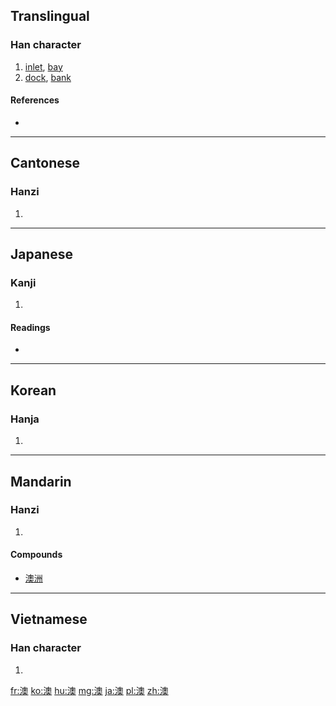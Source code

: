 ==Translingual==

===Han character===
{{Han char|rn=85|rad=水|as=13|sn=16|four=3713<sub>4</sub>|canj=水竹月大 (EHBK)}}

# [[inlet]], [[bay]]
# [[dock]], [[bank]]

====References====
* {{Han ref|kx=0653.280|dkj=18412|dj=1063.210|hdz=31744.080|uh=6FB3|ud=28595|bh=BF44|bd=48964}}

----

==Cantonese==

===Hanzi===
{{yue-hanzi|jyut=ou3|y=ou3}}

# {{defn|lang=yue|sort=水13}}

----

==Japanese==

===Kanji===
{{ja-kanji|grade=|rs=水13}}

# {{defn|lang=ja|sort=水13}}

====Readings====
* {{ja-readings|goon=[[いく]] (iku), [[おう]] (ō)|kanon=[[いく]] (iku), [[おう]] (ō)|on=[[おく]] (oku)|kun=[[くま]] (kuma), [[おき]] (oki)}}

----

==Korean==

===Hanja===
{{ko-hanja|hangeul=[[오]], [[욱]]|eumhun=|rv=o, uk|mr=o, uk|y=o, wuk}}

# {{defn|lang=ko|sort=水13}}

----

==Mandarin==

===Hanzi===
{{cmn-hanzi|pin=[[ào]] ([[ao4]])|wg=ao<sup>4</sup>}}
# {{defn|lang=cmn|sort=水13}}

====Compounds====
*[[澳洲]]

----

==Vietnamese==

===Han character===
{{vi-hantu|[[áo]], [[ục]], [[úc]]|rs=水13}}

# {{defn|lang=vi|sort=水13}}

[[fr:澳]]
[[ko:澳]]
[[hu:澳]]
[[mg:澳]]
[[ja:澳]]
[[pl:澳]]
[[zh:澳]]